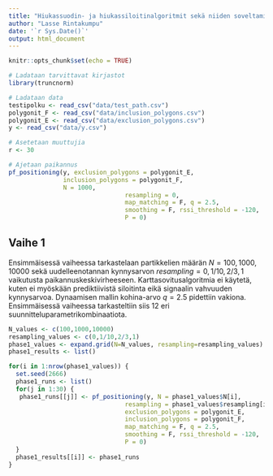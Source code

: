 ```yaml
---
title: "Hiukassuodin- ja hiukassiloitinalgoritmit sekä niiden soveltaminen AoA-menetelmään perustuvassa Bluetooth-sisätilapaikannuksessa / Analyysi"
author: "Lasse Rintakumpu"
date: '`r Sys.Date()`'
output: html_document
---
```


```r
knitr::opts_chunk$set(echo = TRUE)
```

```r
# Ladataan tarvittavat kirjastot
library(truncnorm)
```

```r
# Ladataan data
testipolku <- read_csv("data/test_path.csv")
polygonit_F <- read_csv("data/inclusion_polygons.csv")
polygonit_E <- read_csv("data/exclusion_polygons.csv")
y <- read_csv("data/y.csv")
```

```r
# Asetetaan muuttujia
r <- 30

# Ajetaan paikannus
pf_positioning(y, exclusion_polygons = polygonit_E,
               inclusion_polygons = polygonit_F,
               N = 1000,
                                resampling = 0,
                                map_matching = F, q = 2.5,
                                smoothing = F, rssi_threshold = -120,
                                P = 0)
```

## Vaihe 1

Ensimmäisessä vaiheessa tarkastelaan partikkelien määrän $N={100,1000,10000}$ sekä uudelleenotannan kynnysarvon $resampling={0,1/10,2/3,1}$ vaikutusta paikannuskeskivirheeseen. Karttasovitusalgoritmia ei käytetä, kuten ei myöskään prediktiivistä siloitinta eikä signaalin vahvuuden kynnysarvoa. Dynaamisen mallin kohina-arvo $q=2.5$ pidettiin vakiona. Ensimmäisessä vaiheessa tarkasteltiin siis $12$ eri suunnitteluparametrikombinaatiota.

```r
N_values <- c(100,1000,10000)
resampling_values <- c(0,1/10,2/3,1)
phase1_values <- expand.grid(N=N_values, resampling=resampling_values)
phase1_results <- list()

for(i in 1:nrow(phase1_values)) {
  set.seed(2666)
  phase1_runs <- list()
  for(j in 1:30) {
   phase1_runs[[j]] <- pf_positioning(y, N = phase1_values$N[i],
                                resampling = phase1_values$resampling[i],
                                exclusion_polygons = polygonit_E,
                                inclusion_polygons = polygonit_F,
                                map_matching = F, q = 2.5,
                                smoothing = F, rssi_threshold = -120,
                                P = 0)
  }
  phase1_results[[i]] <- phase1_runs
}
```




